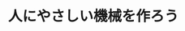 ﻿---
title: "人にやさしい機械を作ろう"
category: "工学院"
vol: 33
interviewee: "長松・大熊 "
url: ""
tags: ["機械","運動","振動","音","無視"]
pdf: "33-4.pdf"
career: ""
preface: "使いやすい機械を作るためには、音、振動、運動の関係を無視できない。それを、ＣＤプレイヤー等の身近な例で説明している。"
---
